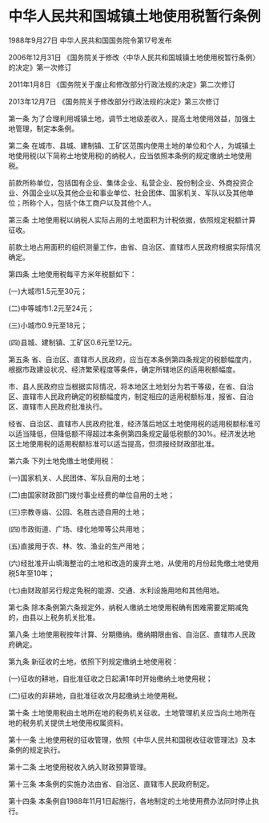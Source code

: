 # 中华人民共和国城镇土地使用税暂行条例

1988年9月27日 中华人民共和国国务院令第17号发布　

2006年12月31日 《国务院关于修改〈中华人民共和国城镇土地使用税暂行条例〉的决定》第一次修订　

2011年1月8日 《国务院关于废止和修改部分行政法规的决定》第二次修订　

2013年12月7日 《国务院关于修改部分行政法规的决定》第三次修订　

  

第一条 为了合理利用城镇土地，调节土地级差收入，提高土地使用效益，加强土地管理，制定本条例。

第二条 在城市、县城、建制镇、工矿区范围内使用土地的单位和个人，为城镇土地使用税(以下简称土地使用税)的纳税人，应当依照本条例的规定缴纳土地使用税。

前款所称单位，包括国有企业、集体企业、私营企业、股份制企业、外商投资企业、外国企业以及其他企业和事业单位、社会团体、国家机关、军队以及其他单位；所称个人，包括个体工商户以及其他个人。

第三条 土地使用税以纳税人实际占用的土地面积为计税依据，依照规定税额计算征收。

前款土地占用面积的组织测量工作，由省、自治区、直辖市人民政府根据实际情况确定。

第四条 土地使用税每平方米年税额如下：

(一)大城市1.5元至30元；

(二)中等城市1.2元至24元；

(三)小城市0.9元至18元；

(四)县城、建制镇、工矿区0.6元至12元。

第五条 省、自治区、直辖市人民政府，应当在本条例第四条规定的税额幅度内，根据市政建设状况、经济繁荣程度等条件，确定所辖地区的适用税额幅度。

市、县人民政府应当根据实际情况，将本地区土地划分为若干等级，在省、自治区、直辖市人民政府确定的税额幅度内，制定相应的适用税额标准，报省、自治区、直辖市人民政府批准执行。

经省、自治区、直辖市人民政府批准，经济落后地区土地使用税的适用税额标准可以适当降低，但降低额不得超过本条例第四条规定最低税额的30%。经济发达地区土地使用税的适用税额标准可以适当提高，但须报经财政部批准。

第六条 下列土地免缴土地使用税：

(一)国家机关、人民团体、军队自用的土地；

(二)由国家财政部门拨付事业经费的单位自用的土地；

(三)宗教寺庙、公园、名胜古迹自用的土地；

(四)市政街道、广场、绿化地带等公共用地；

(五)直接用于农、林、牧、渔业的生产用地；

(六)经批准开山填海整治的土地和改造的废弃土地，从使用的月份起免缴土地使用税5年至10年；

(七)由财政部另行规定免税的能源、交通、水利设施用地和其他用地。

第七条 除本条例第六条规定外，纳税人缴纳土地使用税确有困难需要定期减免的，由县以上税务机关批准。

第八条 土地使用税按年计算、分期缴纳。缴纳期限由省、自治区、直辖市人民政府确定。

第九条 新征收的土地，依照下列规定缴纳土地使用税：

(一)征收的耕地，自批准征收之日起满1年时开始缴纳土地使用税；

(二)征收的非耕地，自批准征收次月起缴纳土地使用税。

第十条 土地使用税由土地所在地的税务机关征收。土地管理机关应当向土地所在地的税务机关提供土地使用权属资料。

第十一条 土地使用税的征收管理，依照《中华人民共和国税收征收管理法》及本条例的规定执行。

第十二条 土地使用税收入纳入财政预算管理。

第十三条 本条例的实施办法由省、自治区、直辖市人民政府制定。

第十四条 本条例自1988年11月1日起施行，各地制定的土地使用费办法同时停止执行。